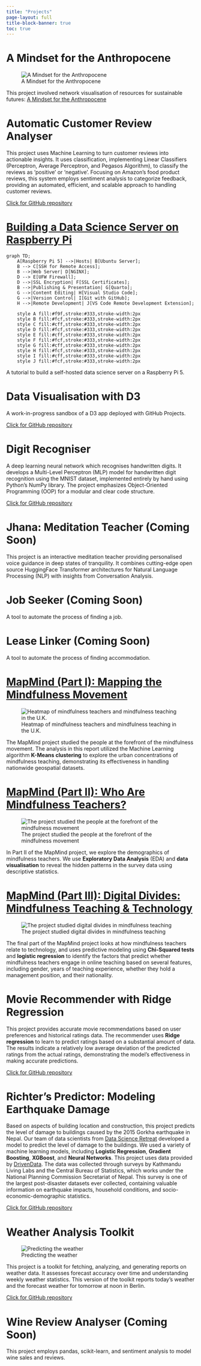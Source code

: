 ```yaml
---
title: "Projects"
page-layout: full
title-block-banner: true
toc: true
---
```


# A Mindset for the Anthropocene

![A Mindset for the Anthropocene](projects/mindset_for_anthropocene/mindset_for_anthropocene.png)

This project involved network visualisation of resources for sustainable futures: [A Mindset for the Anthropocene](https://www.ama-project.org/explore/)

# Automatic Customer Review Analyser

This project uses Machine Learning to turn customer reviews into actionable insights. It uses classification, implementing Linear Classifiers (Perceptron, Average Perceptron, and Pegasos Algorithm), to classify the reviews as ‘positive’ or ‘negative’. Focusing on Amazon’s food product reviews, this system employs sentiment analysis to categorize feedback, providing an automated, efficient, and scalable approach to handling customer reviews.

[Click for GitHub repository](https://github.com/carecodeconnect/automatic-review-analyzer)

# [Building a Data Science Server on Raspberry Pi](projects/server/server.qmd)

```mermaid
graph TD;
    A[Raspberry Pi 5] -->|Hosts| B[Ubuntu Server];
    B --> C[SSH for Remote Access];
    B -->|Web Server| D[NGINX];
    D --> E[UFW Firewall];
    D -->|SSL Encryption| F[SSL Certificates];
    B -->|Publishing & Presentation| G[Quarto];
    G -->|Content Editing| H[Visual Studio Code];
    G -->|Version Control| I[Git with GitHub];
    H -->|Remote Development| J[VS Code Remote Development Extension];

    style A fill:#f9f,stroke:#333,stroke-width:2px
    style B fill:#fcf,stroke:#333,stroke-width:2px
    style C fill:#cff,stroke:#333,stroke-width:2px
    style D fill:#fcf,stroke:#333,stroke-width:2px
    style E fill:#cff,stroke:#333,stroke-width:2px
    style F fill:#fcf,stroke:#333,stroke-width:2px
    style G fill:#cff,stroke:#333,stroke-width:2px
    style H fill:#fcf,stroke:#333,stroke-width:2px
    style I fill:#cff,stroke:#333,stroke-width:2px
    style J fill:#fcf,stroke:#333,stroke-width:2px

```

A tutorial to build a self-hosted data science server on a Raspberry Pi 5.

# Data Visualisation with D3

A work-in-progress sandbox of a D3 app deployed with GitHub Projects.

[Click for GitHub repository](https://github.com/carecodeconnect/data-visualisation-d3)

# Digit Recogniser

A deep learning neural network which recognises handwritten digits. It develops a Multi-Level Perceptron (MLP) model for handwritten digit recognition using the MNIST dataset, implemented entirely by hand using Python's NumPy library. The project emphasizes Object-Oriented Programming (OOP) for a modular and clear code structure.

[Click for GitHub repository](https://github.com/carecodeconnect/digit-recogniser)

# Jhana: Meditation Teacher (Coming Soon)

This project is an interactive meditation teacher providing personalised voice guidance in deep states of tranquility. It combines cutting-edge open source HuggingFace Transformer architectures for Natural Language Processing (NLP) with insights from Conversation Analysis.

# Job Seeker (Coming Soon)

A tool to automate the process of finding a job.

# Lease Linker (Coming Soon)

A tool to automate the process of finding accommodation.

# [MapMind (Part I): Mapping the Mindfulness Movement](projects/mapmind/mapmind_mapping.qmd)

![Heatmap of mindfulness teachers and mindfulness teaching in the U.K.](projects/mapmind/images/mapmind_heatmap_new.png)

The MapMind project studied the people at the forefront of the mindfulness movement. The analysis in this report utilized the Machine Learning algorithm **K-Means clustering** to explore the urban concentrations of mindfulness teaching, demonstrating its effectiveness in handling nationwide geospatial datasets.

# [MapMind (Part II): Who Are Mindfulness Teachers?](projects/mapmind/mapmind_demographics.qmd)

![The project studied the people at the forefront of the mindfulness movement](projects/mapmind/images/mindfulness-in-uk.jpg)

In Part II of the MapMind project, we explore the demographics of mindfulness teachers. We use **Exploratory Data Analysis** (EDA) and **data visualisation** to reveal the hidden patterns in the survey data using descriptive statistics.

# [MapMind (Part III): Digital Divides: Mindfulness Teaching & Technology](projects/mapmind/mapmind_technology.qmd)

![The project studied digital divides in mindfulness teaching](projects/mapmind/images/mapmind-digital-divides.png)

The final part of the MapMind project looks at how mindfulness teachers relate to technology, and uses predictive modeling using **Chi-Squared tests** and **logistic regression** to identify the factors that predict whether mindfulness teachers engage in online teaching based on several features, including gender, years of teaching experience, whether they hold a management position, and their nationality.

# Movie Recommender with Ridge Regression

This project provides accurate movie recommendations based on user preferences and historical ratings data. The recommender uses **Ridge regression** to learn to predict ratings based on a substantial amount of data. The results indicate a relatively low average deviation of the predicted ratings from the actual ratings, demonstrating the model's effectiveness in making accurate predictions.

[Click for GitHub repository](https://github.com/carecodeconnect/movie_recommender)

# Richter's Predictor: Modeling Earthquake Damage

Based on aspects of building location and construction, this project predicts the level of damage to buildings caused by the 2015 Gorkha earthquake in Nepal. Our team of data scientists from [Data Science Retreat](https://datascienceretreat.com/) developed a model to predict the level of damage to the buildings. We used a variety of machine learning models, including **Logistic Regression**, **Gradient Boosting**, **XGBoost**, and **Neural Networks**. This project uses data provided by [DrivenData](https://www.drivendata.org/). The data was collected through surveys by Kathmandu Living Labs and the Central Bureau of Statistics, which works under the National Planning Commission Secretariat of Nepal. This survey is one of the largest post-disaster datasets ever collected, containing valuable information on earthquake impacts, household conditions, and socio-economic-demographic statistics.

[Click for GitHub repository](https://github.com/carecodeconnect/richters-predictor)

# Weather Analysis Toolkit

![Predicting the weather](projects/weather/weather.png)

This project is a toolkit for fetching, analyzing, and generating reports on weather data. It assesses forecast accuracy over time and understanding weekly weather statistics. This version of the toolkit reports today's weather and the forecast weather for tomorrow at noon in Berlin.

[Click for GitHub repository](https://github.com/carecodeconnect/weather)

# Wine Review Analyser (Coming Soon)

This project employs pandas, scikit-learn, and sentiment analysis to model wine sales and reviews.
